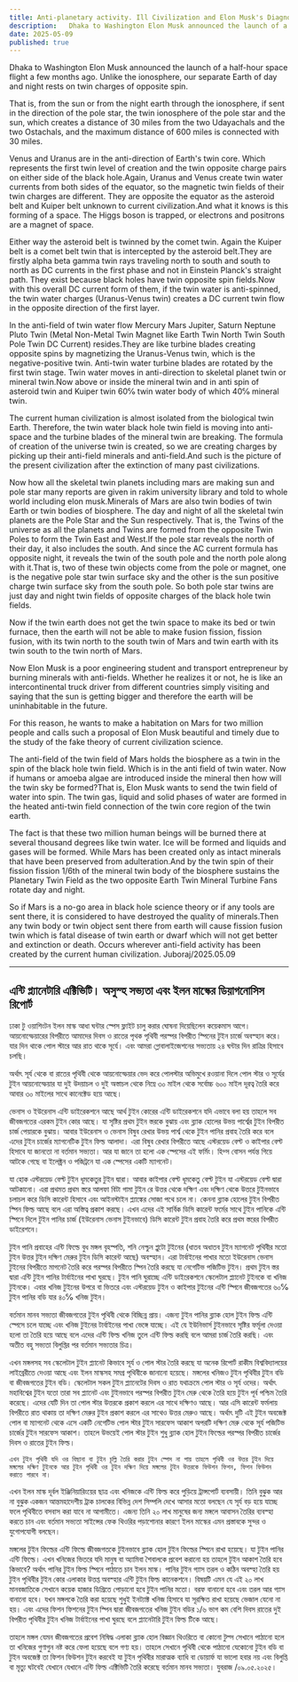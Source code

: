 ```yaml
---
title: Anti-planetary activity. Ill Civilization and Elon Musk's Diagnosis Report
description:   Dhaka to Washington Elon Musk announced the launch of a half-hour space flight a few months ago.  Unlike the ionosphere, our separate Earth of day and night rests on twin charges of opposite spin.
date: 2025-05-09
published: true
---
```


  Dhaka to Washington Elon Musk announced the launch of a half-hour space flight a few months ago.  Unlike the ionosphere, our separate Earth of day and night rests on twin charges of opposite spin.

That is, from the sun or from the night earth through the ionosphere, if sent in the direction of the pole star, the twin ionosphere of the pole star and the sun, which creates a distance of 30 miles from the two Udayachals and the two Ostachals, and the maximum distance of 600 miles is connected with 30 miles.

Venus and Uranus are in the anti-direction of Earth's twin core.  Which represents the first twin level of creation and the twin opposite charge pairs on either side of the black hole.Again, Uranus and Venus create twin water currents from both sides of the equator, so the magnetic twin fields of their twin charges are different.
They are opposite the equator as the asteroid belt and Kuiper belt unknown to current civilization.And what it knows is this forming of a space. The Higgs boson is trapped, or electrons and positrons are a magnet of space.

Either way the asteroid belt is twinned by the comet twin. Again the Kuiper belt is a comet belt twin that is intercepted by the asteroid belt.They are firstly alpha beta gamma twin rays traveling north to south and south to north as DC currents in the first phase and not in Einstein Planck's straight path. They exist because black holes have twin opposite spin fields.Now with this overall DC current form of them, if the twin water is anti-spinned, the twin water charges (Uranus-Venus twin) creates a DC current twin flow in the opposite direction of the first layer.

In the anti-field of twin water flow Mercury Mars Jupiter, Saturn Neptune Pluto Twin (Metal Non-Metal Twin Magnet like Earth Twin North Twin South Pole Twin DC Current) resides.They are like turbine blades creating opposite spins by magnetizing the Uranus-Venus twin, which is the negative-positive twin. Anti-twin water turbine blades are rotated by the first twin stage. Twin water moves in anti-direction to skeletal planet twin or mineral twin.Now above or inside the mineral twin and in anti spin of asteroid twin and Kuiper twin 60℅ twin water body of which 40℅ mineral twin.

The current human civilization is almost isolated from the biological twin Earth.
Therefore, the twin water black hole twin field is moving into anti-space and the turbine blades of the mineral twin are breaking. The formula of creation of the universe twin is created, so we are creating charges by picking up their anti-field minerals and anti-field.And such is the picture of the present civilization after the extinction of many past civilizations.

Now how all the skeletal twin planets including mars are making sun and pole star many reports are given in rakim university library and told to whole world including elon musk.Minerals of Mars are also twin bodies of twin Earth or twin bodies of biosphere.
The day and night of all the skeletal twin planets are the Pole Star and the Sun respectively. That is, the Twins of the universe as all the planets and Twins are formed from the opposite Twin Poles to form the Twin East and West.If the pole star reveals the north of their day, it also includes the south. And since the AC current formula has opposite night, it reveals the twin of the south pole and the north pole along with it.That is, two of these twin objects come from the pole or magnet, one is the negative pole star twin surface sky and the other is the sun positive charge twin surface sky from the south pole. So both pole star twins are just day and night twin fields of opposite charges of the black hole twin fields.

Now if the twin earth does not get the twin space to make its bed or twin furnace, then the earth will not be able to make fusion fission, fission fusion, with its twin north to the south twin of Mars and twin earth with its twin south to the twin north of Mars.

Now Elon Musk is a poor engineering student and transport entrepreneur by burning minerals with anti-fields. Whether he realizes it or not, he is like an intercontinental truck driver from different countries simply visiting and saying that the sun is getting bigger and therefore the earth will be uninhabitable in the future.

For this reason, he wants to make a habitation on Mars for two million people and calls such a proposal of Elon Musk beautiful and timely due to the study of the fake theory of current civilization science.

The anti-field of the twin field of Mars holds the biosphere as a twin in the spin of the black hole twin field. Which is in the anti field of twin water. Now if humans or amoeba algae are introduced inside the mineral then how will the twin sky be formed?That is, Elon Musk wants to send the twin field of water into spin.  The twin gas, liquid and solid phases of water are formed in the heated anti-twin field connection of the twin core region of the twin earth.

The fact is that these two million human beings will be burned there at several thousand degrees like twin water. Ice will be formed and liquids and gases will be formed.
While Mars has been created only as intact minerals that have been preserved from adulteration.And by the twin spin of their fission fission 1/6th of the mineral twin body of the biosphere sustains the Planetary Twin Field as the two opposite Earth Twin Mineral Turbine Fans rotate day and night.

So if Mars is a no-go area in black hole science theory or if any tools are sent there, it is considered to have destroyed the quality of minerals.Then any twin body or twin object sent there from earth will cause fission fusion twin which is fatal disease of twin earth or dwarf which will not get better and extinction or death. Occurs wherever anti-field activity has been created by the current human civilization.
Juboraj/2025.05.09

---

## এন্টি প্ল‍্যানেটারি এক্টিভিটি। অসুস্হ  সভ‍্যতা এবং ইলন মাস্কের ডিয়াগনোসিস রিপোর্ট

   ঢাকা টু ওয়াশিংটন ইলন মাস্ক আধা ঘন্টার স্পেস ফ্লাইট চালু করার ঘোষনা দিয়েছিলেন কয়েকমাস আগে।  আয়নোস্ফেয়ারের বিপরীতে আমাদের দিবস ও রাতের পৃথক পৃথিবী পরস্পর বিপরীত স্পিনের টুইন চার্জে অবস্হান করে। যার দিন থাকে পোল স্টারে আর রাত থাকে সূর্যে। এবং আমরা গ্লোবালাইজেশনের সভ‍্যতায় ২৪ ঘন্টার দিন রাত্রির হিসাবে চলছি।

অর্থাৎ সূর্য থেকে বা রাতের পৃথিবী থেকে আয়নোস্ফেয়ার ভেদ করে পোলস্টার অভিমুখে রওয়ানা দিলে পোল স্টার ও সূর্যের টুইন আয়নোস্ফেয়ার যা দুই উদয়াচল ও দুই অস্তাচল থেকে নিম্নে ৩০ মাইল থেকে সর্বোচ্চ ৬০০ মাইল দূরত্ব তৈরি করে আবার ৩০ মাইলের সাথে কানেক্টেড হয়ে আছে।

ভেনাস ও ইউরেনাস এন্টি ডাইরেকশনে আছে আর্থ টুইন কোরের এন্টি ডাইরেকশনে যদি এভাবে বলা হয় তাহলে সব জীবজগতের  এরকম টুইন কোর আছে।  যা সৃষ্টির প্রথম টুইন স্তরকে বুঝায় এবং ব্ল‍্যাক হোলের উভয় পার্শ্বের টুইন বিপরীত চার্জ পেয়ারকে বুঝায়।
আবার ইউরেনাস ও ভেনাস বিষুব রেখার উভয় পার্শ্ব থেকে টুইন পানির প্রবাহ তৈরি করে বলে এদের টুইন চার্জের ম‍্যাগনেটিক টুইন ফিল্ড আলাদা।
এরা বিষুব রেখার বিপরীতে আছে এস্টরয়েড বেল্ট ও কাইপার বেল্ট হিসাবে যা জানতো না বর্তমান সভ‍্যতা। আর যা জানে তা হলো এক স্পেসের এই ফর্মিং। হিগ্স বোসন পর্যন্ত গিয়ে আটকে গেছে বা ইলেক্ট্রন ও পজিট্রনে যা এক স্পেসের একটি ম‍্যাগনেট।

যা হোক এস্টরয়েড বেল্ট টুইন ধূমকেতুর টুইন দ্বারা। আবার কাইপার বেল্ট ধূমকেতু বেল্ট টুইন যা এস্টরয়েড বেল্ট দ্বারা আটকানো। এরা প্রথমত প্রথম স্তরে আলফা বিটা গামা টুইন রে উত্তর থেকে দক্ষিণ এবং দক্ষিণ থেকে উত্তরে টুইনভাবে চলাচল করে ডিসি কারেন্ট হিসাবে এবং আইনস্টাইন প্ল‍্যাঙ্কের সোজা পথে চলে না। কেননা ব্ল‍্যাক হোলের টুইন বিপরীত স্পিন ফিল্ড আছে বলে এরা অস্তিত্ব প্রকাশ করছে। এখন এদের এই সার্বিক ডিসি কারেন্ট ফর্মের সাথে টুইন পানিকে এন্টি স্পিনে দিলে টুইন পানির চার্জ  (ইউরেনাস ভেনাস টুইনভাবে) ডিসি কারেন্ট টুইন প্রবাহ তৈরি করে প্রথম স্তরের বিপরীত ডাইরেশনে।

টুইন পানি প্রবাহের এন্টি ফিল্ডে বুধ মঙ্গল বৃহস্পতি, শনি নেপ্চুন প্লুটো টুইনের (ধাতব অধাতব টুইন ম‍্যাগনেট পৃথিবীর মতো টুইন উত্তর টুইন দক্ষিণ মেরুর টুইন ডিসি কারেন্ট আছে) অবস্হান। এরা টার্বাইনের পাখার মতো ইউরেনাস ভেনাস টুইনের বিপরীতে মাগনেট তৈরি করে পরস্পর বিপরীতে স্পিন তৈরি করছে যা নেগেটিভ পজিটিভ টুইন। প্রথম টুইন স্তর দ্বারা এন্টি  টুইন পানির টার্বাইনের পাখা ঘুরছে। টুইন পানি ঘুরাচ্ছে এন্টি ডাইরেকশনে  স্কেলেটাল প্ল‍্যানেট টুইনকে বা খনিজ টুইনকে। এবার খনিজ টুইনের উপরে বা ভিতরে এবং এস্টরয়েড টুইন ও কাইপার টুইনের এন্টি স্পিনে জীবজগতের ৬০℅ টুইন পানির বডি যার ৪০℅ খনিজ টুইন।

বর্তমান মানব সভ‍্যতা জীবজগতের টুইন পৃথিবী থেকে বিচ্ছিন্ন প্রায়। এজন‍্য টুইন পানির ব্ল‍্যাক হোল টুইন ফিল্ড এন্টি স্পেসে চলে যাচ্ছে এবং খনিজ টুইনের টার্বাইনের পাখা ভেঙ্গে যাচ্ছে। এই যে ইউনিভার্স টুইনভাবে সৃষ্টির ফর্মূলা দেওয়া হলো তা তৈরি হয়ে আছে ‍বলে এদের এন্টি ফিল্ড খনিজ তুলে এন্টি ফিল্ড করছি বলে আমরা চার্জ তৈরি করছি।
এবং অতীত বহু সভ‍্যতা বিলুপ্তির পর বর্তমান সভ‍্যতার চিত্র।

এখন মঙ্গলসহ সব স্কেলেটাল টুইন প্ল‍্যানেট কিভাবে সূর্য ও পোল স্টার তৈরি করছে যা অনেক রিপোর্ট রাকীম ‍বিশ্ববিদ‍্যালয়ের লাইব্রেরীতে দেওয়া আছে এবং ইলন মাস্কসহ সমগ্র পৃথিবীকে জানানো হয়েছে। মঙ্গলের খনিজও টুইন পৃথিবীর টুইন বডি বা জীবজগতের টুইন বডি।
স্কেলেটাল সকল টুইন প্ল‍্যানেটের দিবস ও রাত যথাক্রমে পোল স্টার ও সূর্য ওদের। অর্থাৎ মহাবিশ্বের টুইন যতো তারা সব প্ল‍্যানেট এবং টুইনভাবে পরস্পর বিপরীত টুইন মেরু থেকে তৈরি হয়ে টুইন পূর্ব পশ্চিম তৈরি করেছে। এদের যেটি দিন তা পোল স্টার উত্তরকে প্রকাশ করলে এর সাথে দক্ষিণও আছে। আর এসি কারেন্ট ফর্মলায় বিপরীতে রাত থাকায় তা দক্ষিণ মেরুর টুইন প্রকাশ করলে এর সাথেও উত্তর মেরুও আছে। অর্থাৎ দুটি  এই টুইন অবজেক্ট পোল বা ম‍্যাগনেট থেকে এসে একটি নেগেটিভ পোল স্টার টুইন সারফেস আকাশ  অপরটি দক্ষিণ মেরু থেকে সূর্য পজিটিভ চার্জের টুইন সারফেস আকাশ। তাহলে উভয়েই পোল স্টার টুইন শুধু ব্ল‍্যাক হোল টুইন ফিল্ডের পরস্পর বিপরীত চার্জের দিবস ও রাতের টুইন ফিল্ড।

    এখন টুইন পৃথিবী যদি ওর বিছানা বা টুইন চূল্লি তৈরি করার টুইন স্পেস না পায় তাহলে পৃথিবী ওর উত্তর টুইন দিয়ে মঙ্গলের দক্ষিণ টুইনকে আর টুইন পৃথিবী ওর টুইন দক্ষিণ দিয়ে মঙ্গলের টুইন উত্তরকে ফিউশন ফিশন, ফিশন ফিউশন  করাতে পারবে না। 

এখন ইলন মাস্ক দূর্বল ইঞ্জিনিয়ারিংয়ের ছাত্র এবং খনিজকে এন্টি ফিল্ড করে পুড়িয়ে ট্রান্সপোর্ট ব‍্যবসায়ী। তিনি বুঝুক আর না বুঝুক একজন আন্তমহাদেশীয় ট্রাক চালকের বিভিন্ন দেশ সিম্পলি দেখে আসার মতো বলছেন যে সূর্য বড় হয়ে যাচ্ছে ফলে পৃথিবীতে বসবাস করা যাবে না আগামীতে। এজন‍্য তিনি ২০ লাখ মানুষের জন‍্য  মঙ্গলে আবাসন তৈরির ব‍্যবস্হা করতে চান এবং বর্তমান সভ‍্যতা সাইন্সের ফেক থিওরির পড়াশোনার কারণে ইলন মাস্কের এমন প্রস্তাবকে    সুন্দর ও যুগোপযোগী বলছেন।

মঙ্গলের টুইন ফিল্ডের এন্টি ফিল্ডে জীবজগতকে  টুইনভাবে ব্ল‍্যাক হোল টুইন ফিল্ডের স্পিনে রাখা হয়েছে। যা টুইন পানির এন্টি ফিল্ডে। এখন খনিজের ভিতরে যদি মানুষ বা অ‍্যামিবা শৈবালকে প্রবেশ করানো হয় তাহলে টুইন আকাশ তৈরি হবে কিভাবে? অর্থাৎ পানির টুইন ফিল্ড স্পিনে পাঠাতে চান  ইলন  মাস্ক।  পানির টুইন গ‍্যাস তরল ও কঠিন অবস্হা তৈরি হয় টুইন পৃথিবীর টুইন কোর এলাকার উত্তপ্ত অবস্হার এন্টি টুইন ফিল্ড কানেকশনে। বিষয়টি এমন যে এই ২০ লাখ মানবজাতিকে সেখানে কয়েক হাজার ডিগ্রিতে পোড়ানো হবে টুইন পানির মতো। বরফ বানানো হবে এবং তরল আর গ‍্যাস বানানো হবে।
যখন মঙ্গলকে তৈরি করা হয়েছে শুধুই ইনট‍্যাক্ট খনিজ হিসাবে যা সূরক্ষিত রাখা হয়েছে ভেজাল যেনো না হয়। এবং এদের ফিশন ফিশনের টুইন স্পিন দ্বারা জীবজগতের খনিজ টুইন বডির ১/৬ ভাগ কম বেশি দিবস রাতের দুই বিপরীত পৃথিবীর টুইন খনিজ  টার্বাইনের পাখা ঘুরছে বলে প্ল‍্যানেটারি টুইন ফিল্ড টিকে আছে।

তাহলে মঙ্গল যেমন জীবজগতের প্রবেশ নিষিদ্ধ এলাকা ব্ল‍্যাক হোল  বিজ্ঞান থিওরিতে বা কোনো টুল্স সেখানে পাঠানো হলে তা খনিজের গুণাগুন নষ্ট করে ফেলা হয়েছে বলে গণ‍্য হয়।  তাহলে সেখানে পৃথিবী থেকে পাঠানো যেকোনো টুইন বডি বা টুইন অবজেক্ট তা ফিশন ফিউশন টুইন করবেই যা টুইন পৃথিবীর মারাত্মক ব‍্যাধি বা ডোয়ার্ফ যা ভালো হবার নয় এবং বিলুপ্তি বা মৃত‍্যু ঘটবেই যেখানে যেখানে এন্টি ফিল্ড এক্টিভিটি তৈরি করেছে বর্তমান মানব সভ‍্যতা।
যুবরাজ /০৯.০৫.২০২৫।     
